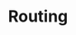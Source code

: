 ---
id: "express_easy_004"
questionType: "MULTIPLE_CHOICE"
title: "Routing"
description: "Which method handles GET requests in Express?"
difficulty: "EASY"
category: "Express"
options:
  - "app.post()"
  - "app.get()"
  - "app.put()"
  - "app.fetch()"
correctAnswer: 1
---